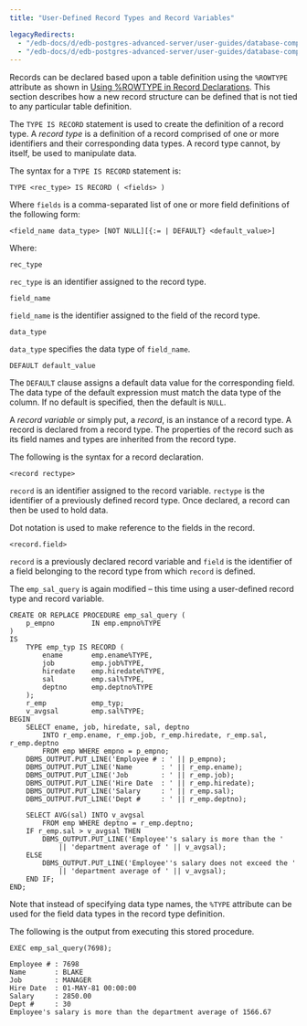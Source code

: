 ```yaml
---
title: "User-Defined Record Types and Record Variables"

legacyRedirects:
  - "/edb-docs/d/edb-postgres-advanced-server/user-guides/database-compatibility-stored-procedural-language-guide/13/user_defined_record_types_and_record_variables.html"
  - "/edb-docs/d/edb-postgres-advanced-server/user-guides/database-compatibility-stored-procedural-language-guide/latest/user_defined_record_types_and_record_variables.html"
---
```


<div id="user_defined_record_types_and_record_variables" class="registered_link"></div>

Records can be declared based upon a table definition using the `%ROWTYPE` attribute as shown in [Using %ROWTYPE in Record Declarations](03_using__row_type_in_record_declarations/#%5Busing%5D()%25_row_type_in_record_declarations). This section describes how a new record structure can be defined that is not tied to any particular table definition.

The `TYPE IS RECORD` statement is used to create the definition of a record type. A *record type* is a definition of a record comprised of one or more identifiers and their corresponding data types. A record type cannot, by itself, be used to manipulate data.

The syntax for a `TYPE IS RECORD` statement is:

```text
TYPE <rec_type> IS RECORD ( <fields> )
```

Where `fields` is a comma-separated list of one or more field definitions of the following form:

```text
<field_name data_type> [NOT NULL][{:= | DEFAULT} <default_value>]
```

Where:

`rec_type`

 `rec_type` is an identifier assigned to the record type.

`field_name`

 `field_name` is the identifier assigned to the field of the record type.

`data_type`

 `data_type` specifies the data type of `field_name`.

`DEFAULT default_value`

 The `DEFAULT` clause assigns a default data value for the corresponding field. The data type of the default expression must match the data type of the column. If no default is specified, then the default is `NULL`.

A *record variable* or simply put, a *record*, is an instance of a record type. A record is declared from a record type. The properties of the record such as its field names and types are inherited from the record type.

The following is the syntax for a record declaration.

```text
<record rectype>
```

`record` is an identifier assigned to the record variable. `rectype` is the identifier of a previously defined record type. Once declared, a record can then be used to hold data.

Dot notation is used to make reference to the fields in the record.

```text
<record.field>
```

`record` is a previously declared record variable and `field` is the identifier of a field belonging to the record type from which `record` is defined.

The `emp_sal_query` is again modified – this time using a user-defined record type and record variable.

```text
CREATE OR REPLACE PROCEDURE emp_sal_query (
    p_empno         IN emp.empno%TYPE
)
IS
    TYPE emp_typ IS RECORD (
        ename       emp.ename%TYPE,
        job         emp.job%TYPE,
        hiredate    emp.hiredate%TYPE,
        sal         emp.sal%TYPE,
        deptno      emp.deptno%TYPE
    );
    r_emp           emp_typ;
    v_avgsal        emp.sal%TYPE;
BEGIN
    SELECT ename, job, hiredate, sal, deptno
        INTO r_emp.ename, r_emp.job, r_emp.hiredate, r_emp.sal, r_emp.deptno
        FROM emp WHERE empno = p_empno;
    DBMS_OUTPUT.PUT_LINE('Employee # : ' || p_empno);
    DBMS_OUTPUT.PUT_LINE('Name       : ' || r_emp.ename);
    DBMS_OUTPUT.PUT_LINE('Job        : ' || r_emp.job);
    DBMS_OUTPUT.PUT_LINE('Hire Date  : ' || r_emp.hiredate);
    DBMS_OUTPUT.PUT_LINE('Salary     : ' || r_emp.sal);
    DBMS_OUTPUT.PUT_LINE('Dept #     : ' || r_emp.deptno);

    SELECT AVG(sal) INTO v_avgsal
        FROM emp WHERE deptno = r_emp.deptno;
    IF r_emp.sal > v_avgsal THEN
        DBMS_OUTPUT.PUT_LINE('Employee''s salary is more than the '
            || 'department average of ' || v_avgsal);
    ELSE
        DBMS_OUTPUT.PUT_LINE('Employee''s salary does not exceed the '
            || 'department average of ' || v_avgsal);
    END IF;
END;
```

Note that instead of specifying data type names, the `%TYPE` attribute can be used for the field data types in the record type definition.

The following is the output from executing this stored procedure.

```text
EXEC emp_sal_query(7698);

Employee # : 7698
Name       : BLAKE
Job        : MANAGER
Hire Date  : 01-MAY-81 00:00:00
Salary     : 2850.00
Dept #     : 30
Employee's salary is more than the department average of 1566.67
```
